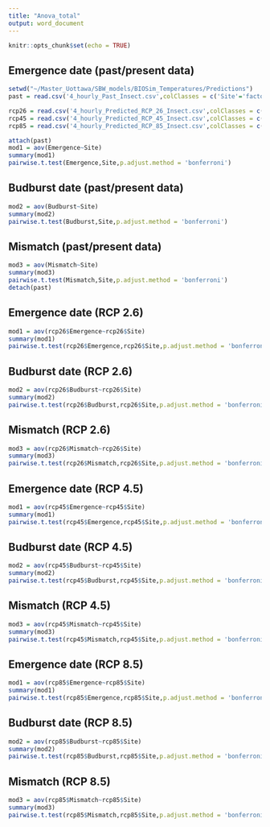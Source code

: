```yaml
---
title: "Anova_total"
output: word_document
---
```


```r
knitr::opts_chunk$set(echo = TRUE)
```

## Emergence date (past/present data)


```r
setwd("~/Master_Uottawa/SBW_models/BIOSim_Temperatures/Predictions")
past = read.csv('4_hourly_Past_Insect.csv',colClasses = c('Site'='factor'))

rcp26 = read.csv('4_hourly_Predicted_RCP_26_Insect.csv',colClasses = c('Site'='factor'))
rcp45 = read.csv('4_hourly_Predicted_RCP_45_Insect.csv',colClasses = c('Site'='factor'))
rcp85 = read.csv('4_hourly_Predicted_RCP_85_Insect.csv',colClasses = c('Site'='factor'))

attach(past)
mod1 = aov(Emergence~Site)
summary(mod1)
pairwise.t.test(Emergence,Site,p.adjust.method = 'bonferroni')
```

## Budburst date (past/present data)

```r
mod2 = aov(Budburst~Site)
summary(mod2)
pairwise.t.test(Budburst,Site,p.adjust.method = 'bonferroni')
```

## Mismatch (past/present data)

```r
mod3 = aov(Mismatch~Site)
summary(mod3)
pairwise.t.test(Mismatch,Site,p.adjust.method = 'bonferroni')
detach(past)
```

## Emergence date (RCP 2.6)

```r
mod1 = aov(rcp26$Emergence~rcp26$Site)
summary(mod1)
pairwise.t.test(rcp26$Emergence,rcp26$Site,p.adjust.method = 'bonferroni')
```

## Budburst date (RCP 2.6)

```r
mod2 = aov(rcp26$Budburst~rcp26$Site)
summary(mod2)
pairwise.t.test(rcp26$Budburst,rcp26$Site,p.adjust.method = 'bonferroni')
```

## Mismatch (RCP 2.6)

```r
mod3 = aov(rcp26$Mismatch~rcp26$Site)
summary(mod3)
pairwise.t.test(rcp26$Mismatch,rcp26$Site,p.adjust.method = 'bonferroni')
```

## Emergence date (RCP 4.5)

```r
mod1 = aov(rcp45$Emergence~rcp45$Site)
summary(mod1)
pairwise.t.test(rcp45$Emergence,rcp45$Site,p.adjust.method = 'bonferroni')
```

## Budburst date (RCP 4.5)

```r
mod2 = aov(rcp45$Budburst~rcp45$Site)
summary(mod2)
pairwise.t.test(rcp45$Budburst,rcp45$Site,p.adjust.method = 'bonferroni')
```

## Mismatch (RCP 4.5)

```r
mod3 = aov(rcp45$Mismatch~rcp45$Site)
summary(mod3)
pairwise.t.test(rcp45$Mismatch,rcp45$Site,p.adjust.method = 'bonferroni')
```

## Emergence date (RCP 8.5)

```r
mod1 = aov(rcp85$Emergence~rcp85$Site)
summary(mod1)
pairwise.t.test(rcp85$Emergence,rcp85$Site,p.adjust.method = 'bonferroni')
```

## Budburst date (RCP 8.5)

```r
mod2 = aov(rcp85$Budburst~rcp85$Site)
summary(mod2)
pairwise.t.test(rcp85$Budburst,rcp85$Site,p.adjust.method = 'bonferroni')
```

## Mismatch (RCP 8.5)

```r
mod3 = aov(rcp85$Mismatch~rcp85$Site)
summary(mod3)
pairwise.t.test(rcp85$Mismatch,rcp85$Site,p.adjust.method = 'bonferroni')
```

